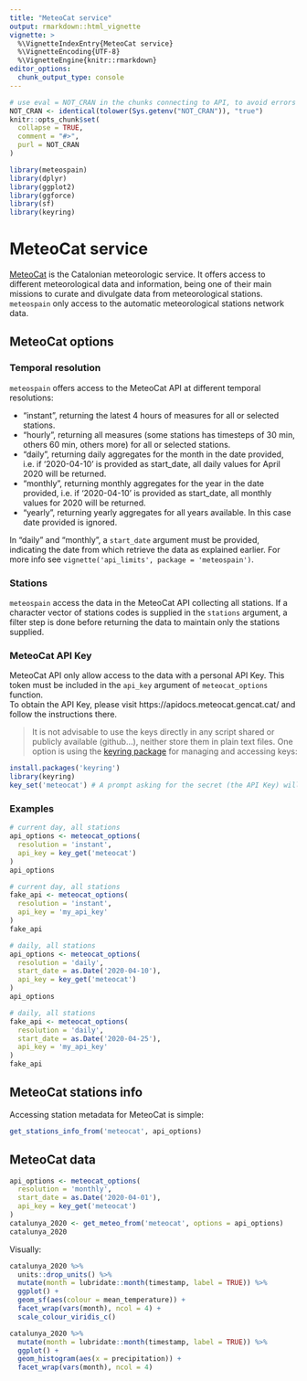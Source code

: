 ```yaml
---
title: "MeteoCat service"
output: rmarkdown::html_vignette
vignette: >
  %\VignetteIndexEntry{MeteoCat service}
  %\VignetteEncoding{UTF-8}
  %\VignetteEngine{knitr::rmarkdown}
editor_options: 
  chunk_output_type: console
---
```


```r
# use eval = NOT_CRAN in the chunks connecting to API, to avoid errors or warnings in CRAN checks
NOT_CRAN <- identical(tolower(Sys.getenv("NOT_CRAN")), "true")
knitr::opts_chunk$set(
  collapse = TRUE,
  comment = "#>",
  purl = NOT_CRAN
)
```

```r
library(meteospain)
library(dplyr)
library(ggplot2)
library(ggforce)
library(sf)
library(keyring)
```

# MeteoCat service

[MeteoCat](https://www.meteo.cat/) is the Catalonian meteorologic service. It offers access to different
meteorological data and information, being one of their main missions to curate and divulgate data from
meteorological stations. `meteospain` only access to the automatic meteorological stations network data.

## MeteoCat options

### Temporal resolution

`meteospain` offers access to the MeteoCat API at different temporal resolutions:

  - "instant", returning the latest 4 hours of measures for all or selected stations.
  - "hourly", returning all measures (some stations has timesteps of 30 min, others 60 min, others more) for
  all or selected stations.
  - "daily", returning daily aggregates for the month in the date provided, i.e. if '2020-04-10' is provided
  as start_date, all daily values for April 2020 will be returned.
  - "monthly", returning monthly aggregates for the year in the date provided, i.e. if '2020-04-10' is
  provided as start_date, all monthly values for 2020 will be returned.
  - "yearly", returning yearly aggregates for all years available. In this case date provided is ignored.

In "daily" and "monthly", a `start_date` argument must be provided, indicating the date from which retrieve
the data as explained earlier. For more info see `vignette('api_limits', package = 'meteospain')`.

### Stations

`meteospain` access the data in the MeteoCat API collecting all stations. If a character vector of stations codes
is supplied in the `stations` argument, a filter step is done before returning the data to maintain only
the stations supplied.

### MeteoCat API Key

MeteoCat API only allow access to the data with a personal API Key. This token must be included in the
`api_key` argument of `meteocat_options` function.  
To obtain the API Key, please visit https://apidocs.meteocat.gencat.cat/ and follow the instructions there.

  > It is not advisable to use the keys directly in any script shared or publicly available (github...),
  neither store them in plain text files. One option is using the
  [keyring package](https://github.com/r-lib/keyring) for managing and accessing keys:
  
  ```r
  install.packages('keyring')
  library(keyring)
  key_set('meteocat') # A prompt asking for the secret (the API Key) will appear.
  ```
  

### Examples

```r
# current day, all stations
api_options <- meteocat_options(
  resolution = 'instant',
  api_key = key_get('meteocat')
)
api_options
```

```r
# current day, all stations
fake_api <- meteocat_options(
  resolution = 'instant',
  api_key = 'my_api_key'
)
fake_api
```

```r
# daily, all stations
api_options <- meteocat_options(
  resolution = 'daily',
  start_date = as.Date('2020-04-10'),
  api_key = key_get('meteocat')
)
api_options
```

```r
# daily, all stations
fake_api <- meteocat_options(
  resolution = 'daily',
  start_date = as.Date('2020-04-25'),
  api_key = 'my_api_key'
)
fake_api
```

## MeteoCat stations info

Accessing station metadata for MeteoCat is simple:

```r
get_stations_info_from('meteocat', api_options)
```

## MeteoCat data

```r
api_options <- meteocat_options(
  resolution = 'monthly',
  start_date = as.Date('2020-04-01'),
  api_key = key_get('meteocat')
)
catalunya_2020 <- get_meteo_from('meteocat', options = api_options)
catalunya_2020
```

Visually:

```r
catalunya_2020 %>%
  units::drop_units() %>%
  mutate(month = lubridate::month(timestamp, label = TRUE)) %>%
  ggplot() +
  geom_sf(aes(colour = mean_temperature)) +
  facet_wrap(vars(month), ncol = 4) +
  scale_colour_viridis_c()

catalunya_2020 %>%
  mutate(month = lubridate::month(timestamp, label = TRUE)) %>%
  ggplot() +
  geom_histogram(aes(x = precipitation)) +
  facet_wrap(vars(month), ncol = 4)
```


